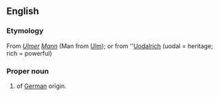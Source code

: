 ==English==
{{wikipedia}}

===Etymology===
From {{etyl|de|en}} ''[[Ulmer]] [[Mann]]'' (Man from [[Ulm]]); or from {{etyl|goh|en}} ''[[Uodalrich]] (uodal = heritage; rich = powerful)

===Proper noun===
{{en-proper noun|-|Ullmanns}}

# {{surname|from=German|dot=}} of [[German]] origin.